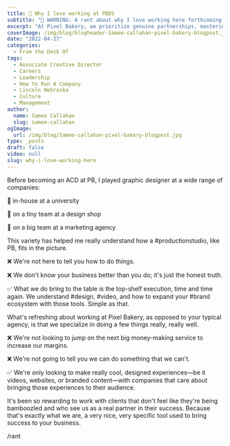```yaml
---
title: 💫 Why I love working at PBDS
subtitle: "🚨 WARNING: A rant about why I love working here forthcoming."
excerpt: "At Pixel Bakery, we prioritize genuine partnerships, mastering design and video. Your success is our craft."
coverImage: /img/blog/blogheader-Samee-callahan-pixel-bakery-blogpost.jpg
date: "2022-04-27"
categories:
  - From the Desk Of
tags:
  - Associate Creative Director
  - Careers
  - Leadership
  - How to Run A Company
  - Lincoln Nebraska
  - Culture
  - Management
author:
  name: Samee Callahan
  slug: samee-callahan
ogImage:
  url: /img/blog/Samee-callahan-pixel-bakery-blogpost.jpg
type: _posts
draft: false
video: null
slug: why-i-love-working-here
---
```


Before becoming an ACD at PB, I played graphic designer at a wide range of companies:

🎒 in-house at a university

🎨 on a tiny team at a design shop

👔 on a big team at a marketing agency

This variety has helped me really understand how a #productionstudio, like PB, fits in the picture.

❌ We're not here to tell you how to do things.

❌ We don't know your business better than you do; it's just the honest truth.

✅ What we do bring to the table is the top-shelf execution, time and time again. We understand #design, #video, and how to expand your #brand ecosystem with those tools. Simple as that.

What's refreshing about working at Pixel Bakery, as opposed to your typical agency, is that we specialize in doing a few things really, really well.

❌ We're not looking to jump on the next big money-making service to increase our margins.

❌ We're not going to tell you we can do something that we can't.

✅ We're only looking to make really cool, designed experiences—be it videos, websites, or branded content—with companies that care about bringing those experiences to their audience.

It's been so rewarding to work with clients that don't feel like they're being bamboozled and who see us as a real partner in their success. Because that's exactly what we are, a very nice, very specific tool used to bring success to your business.

/rant
